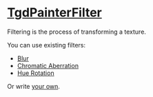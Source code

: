 # [TgdPainterFilter](docs/classes/TgdPainterFilter.html)

Filtering is the process of transforming a texture.

You can use existing filters:

-   [Blur](#blur)
-   [Chromatic Aberration](#chromatic-aberration)
-   [Hue Rotation](#hue)

Or write [your own](#custom).

